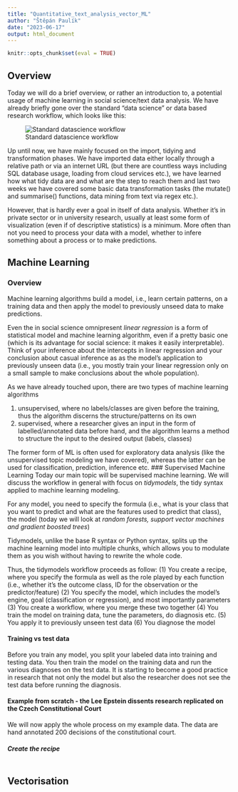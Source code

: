 ```yaml
---
title: "Quantitative_text_analysis_vector_ML"
author: "Štěpán Paulík"
date: "2023-06-17"
output: html_document
---
```


```r
knitr::opts_chunk$set(eval = TRUE)
```

## Overview

Today we will do a brief overview, or rather an introduction to, a potential usage of machine learning in social science/text data analysis. We have already briefly gone over the standard "data science" or data based research workflow, which looks like this: 

![Standard datascience workflow](https://d33wubrfki0l68.cloudfront.net/795c039ba2520455d833b4034befc8cf360a70ba/558a5/diagrams/data-science-explore.png)

Up until now, we have mainly focused on the import, tidying and transformation phases. We have imported data either locally through a relative path or via an internet URL (but there are countless ways including SQL database usage, loading from cloud services etc.), we have learned how what tidy data are and what are the step to reach them and last two weeks we have covered some basic data transformation tasks (the mutate() and summarise() functions, data mining from text via regex etc.).

However, that is hardly ever a goal in itself of data analysis. Whether it's in private sector or in university research, usually at least some form of visualization (even if of descriptive statistics) is a minimum. More often than not you need to process your data with a model, whether to infere something about a process or to make predictions.

## Machine Learning

### Overview
Machine learning algorithms build a model, i.e., learn certain patterns, on a training data and then apply the model to previously unseed data to make predictions.

Even the in social science omnipresent *linear regression* is a form of statistical model and machine learning algorithm, even if a pretty basic one (which is its advantage for social science: it makes it easily interpretable). Think of your inference about the intercepts in linear regression and your conclusion about casual inference as as the model's application to previously unseen data (i.e., you mostly train your linear regression only on a small sample to make conclusions about the whole population).

As we have already touched upon, there are two types of machine learning algorithms

(1) unsupervised, where no labels/classes are given before the training, thus the algorithm discerns the structure/patterns on its own
(2) supervised, where a researcher gives an input in the form of labelled/annotated data before hand, and the algorithm learns a method to structure the input to the desired output (labels, classes)

The former form of ML is often used for exploratory data analysis (like the unsupervised topic modeling we have covered), whereas the latter can be used for classification, prediction, inference etc.
### Supervised Machine Learning
Today our main topic will be supervised machine learning. We will discuss the workflow in general with focus on *tidymodels*, the tidy syntax applied to machine learning modeling.

For any model, you need to specify the formula (i.e., what is your class that you want to predict and what are the features used to predict that class), the model (today we will look at *random forests, support vector machines and gradient boosted trees*)

Tidymodels, unlike the base R syntax or Python syntax, splits up the machine learning model into multiple chunks, which allows you to modulate them as you wish without having to rewrite the whole code. 

Thus, the tidymodels workflow proceeds as follow:
(1) You create a recipe, where you specify the formula as well as the role played by each function (i.e., whether it's the outcome class, ID for the observation or the predictor/feature)
(2) You specify the model, which includes the model's engine, goal (classification or regression), and most importantly parameters
(3) You create a workflow, where you merge these two together
(4) You train the model on training data, tune the parameters, do diagnosis etc.
(5) You apply it to previously unseen test data
(6) You diagnose the model

#### Training vs test data
Before you train any model, you split your labeled data into training and testing data. You then train the model on the training data and run the various diagnoses on the test data. It is starting to become a good practice in research that not only the model but also the researcher does not see the test data before running the diagnosis.

#### Example from scratch - the Lee Epstein dissents research replicated on the Czech Constitutional Court

We will now apply the whole process on my example data. The data are hand annotated 200 decisions of the constitutional court. 

##### Create the recipe
``` r



```


## Vectorisation
